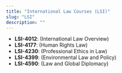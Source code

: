 ```yaml
---
title: "International Law Courses (LSI)"
slug: "LSI"
description: ""
---
```


- **LSI-4012**: (International Law Overview)
- **LSI-4177**: (Human Rights Law)
- **LSI-4230**: (Professional Ethics in Law)
- **LSI-4399**: (Environmental Law and Policy)
- **LSI-4590**: (Law and Global Diplomacy)
